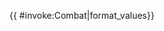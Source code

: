<includeonly>{{ {{{subst|safesubst:}}}#invoke:Combat|format_values}}</includeonly><noinclude>
{{Documentation}}
</noinclude>